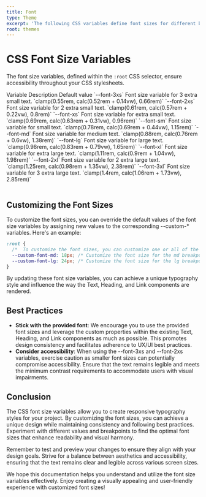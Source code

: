 ```yaml
---
title: Font
type: Theme
excerpt: 'The following CSS variables define font sizes for different breakpoints. These variables are responsive and adjust dynamically based on the viewport size. If you prefer different font sizes for your project, you can customize these values according to your needs.'
root: themes
---
```


# CSS Font Size Variables

The font size variables, defined within the `:root` CSS selector, ensure accessibility throughout your CSS stylesheets.

<Alert
  color="warning"
  title="Caution"
  message="Customizing spacing using the `--space-*` variables may impact the responsive layout. Default values utilize the `clamp` function to adapt spacing based on viewport size, maintaining proportions and alignment. Modifying these values might result in spacing inconsistencies."
/>

<Table>
  <Table.Row type="head">
    <Table.Column as="th">Variable</Table.Column>
    <Table.Column as="th">Description</Table.Column>
    <Table.Column as="th">Default value</Table.Column>
  </Table.Row>
  <Table.Row>
    <Table.Column>`--font-3xs`</Table.Column>
    <Table.Column>Font size variable for 3 extra small text.</Table.Column>
    <Table.Column>`clamp(0.55rem, calc(0.52rem + 0.14vw), 0.66rem)`</Table.Column>
  </Table.Row>
  <Table.Row>
    <Table.Column>`--font-2xs`</Table.Column>
    <Table.Column>Font size variable for 2 extra small text.</Table.Column>
    <Table.Column>`clamp(0.61rem, calc(0.57rem + 0.22vw), 0.8rem)`</Table.Column>
  </Table.Row>
  <Table.Row>
    <Table.Column>`--font-xs`</Table.Column>
    <Table.Column>Font size variable for extra small text.</Table.Column>
    <Table.Column>`clamp(0.69rem, calc(0.63rem + 0.31vw), 0.96rem)`</Table.Column>
  </Table.Row>
  <Table.Row>
    <Table.Column>`--font-sm`</Table.Column>
    <Table.Column>Font size variable for small text.</Table.Column>
    <Table.Column>`clamp(0.78rem, calc(0.69rem + 0.44vw), 1.15rem)`</Table.Column>
  </Table.Row>
  <Table.Row>
    <Table.Column>`--font-md`</Table.Column>
    <Table.Column>Font size variable for medium text.</Table.Column>
    <Table.Column>`clamp(0.88rem, calc(0.76rem + 0.6vw), 1.38rem)`</Table.Column>
  </Table.Row>
  <Table.Row>
    <Table.Column>`--font-lg`</Table.Column>
    <Table.Column>Font size variable for large text.</Table.Column>
    <Table.Column>`clamp(0.98rem, calc(0.83rem + 0.79vw), 1.65rem)`</Table.Column>
  </Table.Row>
  <Table.Row>
    <Table.Column>`--font-xl`</Table.Column>
    <Table.Column>Font size variable for extra large text.</Table.Column>
    <Table.Column>`clamp(1.11rem, calc(0.9rem + 1.04vw), 1.98rem)`</Table.Column>
  </Table.Row>
  <Table.Row>
    <Table.Column>`--font-2xl`</Table.Column>
    <Table.Column>Font size variable for 2 extra large text.</Table.Column>
    <Table.Column>`clamp(1.25rem, calc(0.98rem + 1.35vw), 2.38rem)`</Table.Column>
  </Table.Row>
  <Table.Row>
    <Table.Column>`--font-3xl`</Table.Column>
    <Table.Column>Font size variable for 3 extra large text.</Table.Column>
    <Table.Column>`clamp(1.4rem, calc(1.06rem + 1.73vw), 2.85rem)`</Table.Column>
  </Table.Row>
</Table>

## Customizing the Font Sizes

To customize the font sizes, you can override the default values of the font size variables by assigning new values to the corresponding --custom-\* variables. Here's an example:

```css showLineNumbers title="themes.css"
:root {
  /*  To customize the font sizes, you can customize one or all of the custom variables by assigning new values to them. */
  --custom-font-md: 18px; /* Customize the font size for the md breakpoint */
  --custom-font-lg: 24px; /* Customize the font size for the lg breakpoint */
}
```

By updating these font size variables, you can achieve a unique typography style and influence the way the Text, Heading, and Link components are rendered.

## Best Practices

- **Stick with the provided font**: We encourage you to use the provided font sizes and leverage the custom properties within the existing Text, Heading, and Link components as much as possible. This promotes design consistency and facilitates adherence to UX/UI best practices.
- **Consider accessibility**: When using the --font-3xs and --font-2xs variables, exercise caution as smaller font sizes can potentially compromise accessibility. Ensure that the text remains legible and meets the minimum contrast requirements to accommodate users with visual impairments.

## Conclusion

The CSS font size variables allow you to create responsive typography styles for your project. By customizing the font sizes, you can achieve a unique design while maintaining consistency and following best practices. Experiment with different values and breakpoints to find the optimal font sizes that enhance readability and visual harmony.

Remember to test and preview your changes to ensure they align with your design goals. Strive for a balance between aesthetics and accessibility, ensuring that the text remains clear and legible across various screen sizes.

We hope this documentation helps you understand and utilize the font size variables effectively. Enjoy creating a visually appealing and user-friendly experience with customized font sizes!
